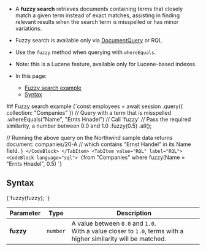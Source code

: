 
<Admonition type="note" title="">

* A **fuzzy search** retrieves documents containing terms that closely match a given term instead of exact matches, assisting in finding relevant results when the search term is misspelled or has minor variations.

* Fuzzy search is available only via [DocumentQuery](../../../../client-api/session/querying/document-query/what-is-document-query.mdx) or RQL.

* Use the `fuzzy` method when querying with `whereEquals`.

* Note: this is a Lucene feature, available only for Lucene-based indexes.


* In this page:
    * [Fuzzy search example](../../../../client-api/session/querying/text-search/fuzzy-search.mdx#fuzzy-search-example)
    * [Syntax](../../../../client-api/session/querying/text-search/fuzzy-search.mdx#syntax)

</Admonition>
## Fuzzy search example

<Tabs groupId='languageSyntax'>
<TabItem value="Query" label="Query">
<CodeBlock language="js">
{`const employees = await session
    .query({ collection: "Companies" })
     // Query with a term that is misspelled
    .whereEquals("Name", "Ernts Hnadel")
     // Call 'fuzzy' 
     // Pass the required similarity, a number between 0.0 and 1.0
    .fuzzy(0.5)
    .all();

// Running the above query on the Northwind sample data returns document: companies/20-A
// which contains "Ernst Handel" in its Name field.
`}
</CodeBlock>
</TabItem>
<TabItem value="RQL" label="RQL">
<CodeBlock language="sql">
{`from "Companies"
where fuzzy(Name = "Ernts Hnadel", 0.5)
`}
</CodeBlock>
</TabItem>
</Tabs>



## Syntax

<TabItem value="syntax" label="syntax">
<CodeBlock language="js">
{`fuzzy(fuzzy);
`}
</CodeBlock>
</TabItem>

| Parameter   | Type     | Description                                                                                                       |
|-------------|----------|-------------------------------------------------------------------------------------------------------------------|
| **fuzzy**   | `number` | A value between `0.0` and `1.0`.<br/>With a value closer to `1.0`, terms with a higher similarity will be matched. |





